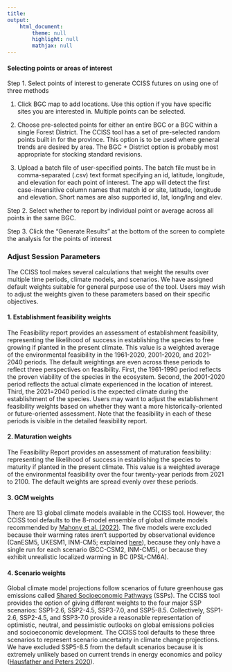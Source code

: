 ```yaml
---
title: 
output: 
    html_document:
        theme: null
        highlight: null
        mathjax: null
---
```


#### Selecting points or areas of interest

Step 1. Select points of interest to generate CCISS futures on using one of three methods

1.  Click BGC map to add locations. Use this option if you have specific sites you are interested in. Multiple points can be selected.

2.  Choose pre-selected points for either an entire BGC or a BGC within a single Forest District. The CCISS tool has a set of pre-selected random points built in for the province. This option is to be used where general trends are desired by area. The BGC + District option is probably most appropriate for stocking standard revisions.

3.  Upload a batch file of user-specified points. The batch file must be in comma-separated (.csv) text format specifying an id, latitude, longitude, and elevation for each point of interest.  The app will detect the first case-insensitive column names that match id or site, latitude, longitude and elevation. Short names are also supported id, lat, long/lng and elev. 

Step 2. Select whether to report by individual point or average across all points in the same BGC. 

Step 3. Click the "Generate Results" at the bottom of the screen to complete the analysis for the points of interest

### Adjust Session Parameters

The CCISS tool makes several calculations that weight the results over multiple time periods, climate models, and scenarios. We have assigned default weights suitable for general purpose use of the tool. Users may wish to adjust the weights given to these parameters based on their specific objectives.

#### 1. Establishment feasibility weights

The Feasibility report provides an assessment of establishment feasibility, representing the likelihood of success in establishing the species to free growing if planted in the present climate. This value is a weighted average of the environmental feasibility in the 1961-2020, 2001-2020, and 2021-2040 periods. The default weightings are even across these periods to reflect three perspectives on feasibility. First, the 1961-1990 period reflects the proven viability of the species in the ecosystem. Second, the 2001-2020 period reflects the actual climate experienced in the location of interest. Third, the 2021=2040 period is the expected climate during the establishment of the species. Users may want to adjust the establishment feasibility weights based on whether they want a more historically-oriented or future-oriented assessment. Note that the feasibility in each of these periods is visible in the detailed feasibility report.

#### 2. Maturation weights

The Feasibility Report provides an assessment of maturation feasibility: representing the likelihood of success in establishing the species to maturity if planted in the present climate. This value is a weighted average of the environmental feasibility over the four twenty-year periods from 2021 to 2100. The default weights are spread evenly over these periods.

#### 3. GCM weights

There are 13 global climate models available in the CCISS tool. However, the CCISS tool defaults to the 8-model ensemble of global climate models recommended by [Mahony et al. (2022)](https://doi.org/10.1002/joc.7566). The five models were excluded because their warming rates aren't supported by observational evidence (CanESM5, UKESM1, INM-CM5; explained [here](https://www2.gov.bc.ca/assets/gov/environment/natural-resource-stewardship/nrs-climate-change/climatena_8modelrationale.pdf)), because they only have a single run for each scenario (BCC-CSM2, INM-CM5), or because they exhibit unrealistic localized warming in BC (IPSL-CM6A).

#### 4. Scenario weights

Global climate model projections follow scenarios of future greenhouse gas emissions called [Shared Socioeconomic Pathways](https://www.carbonbrief.org/explainer-how-shared-socioeconomic-pathways-explore-future-climate-change) (SSPs). The CCISS tool provides the option of giving different weights to the four major SSP scenarios: SSP1-2.6, SSP2-4.5, SSP3-7.0, and SSP5-8.5. Collectively, SSP1-2.6, SSP2-4.5, and SSP3-7.0 provide a reasonable representation of optimistic, neutral, and pessimistic outlooks on global emissions policies and socioeconomic development. The CCISS tool defaults to these three scenarios to represent scenario uncertainty in climate change projections. We have excluded SSP5-8.5 from the default scenarios because it is extremely unlikely based on current trends in energy economics and policy ([Hausfather and Peters 2020](https://www.nature.com/articles/d41586-020-00177-3)).
